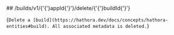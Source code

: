 
<MethodPill method="delete" />
## /builds/v1/{'{'}appId{'}'}/delete/{'{'}buildId{'}'}

{`Delete a [build](https://hathora.dev/docs/concepts/hathora-entities#build). All associated metadata is deleted.`}